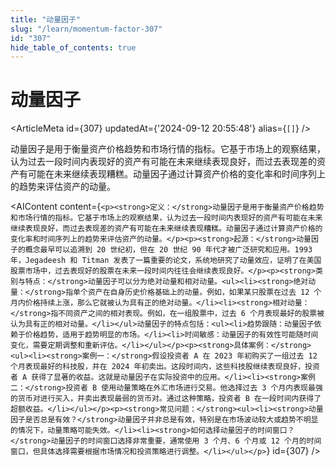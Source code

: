 ```yaml
---
title: "动量因子"
slug: "/learn/momentum-factor-307"
id: "307"
hide_table_of_contents: true
---
```



# 动量因子

<ArticleMeta id={307} updatedAt={'2024-09-12 20:55:48'} alias={`[]`} />
<div className='border-solid border-b border-t-0 my-4 border-[var(--ifm-color-gray-300)]' />

动量因子是用于衡量资产价格趋势和市场行情的指标。它基于市场上的观察结果，认为过去一段时间内表现好的资产有可能在未来继续表现良好，而过去表现差的资产有可能在未来继续表现糟糕。动量因子通过计算资产价格的变化率和时间序列上的趋势来评估资产的动量。

<AIContent content={`<p><strong>定义：</strong>动量因子是用于衡量资产价格趋势和市场行情的指标。它基于市场上的观察结果，认为过去一段时间内表现好的资产有可能在未来继续表现良好，而过去表现差的资产有可能在未来继续表现糟糕。动量因子通过计算资产价格的变化率和时间序列上的趋势来评估资产的动量。</p><p><strong>起源：</strong>动量因子的概念最早可以追溯到 20 世纪初，但在 20 世纪 90 年代才被广泛研究和应用。1993 年，Jegadeesh 和 Titman 发表了一篇重要的论文，系统地研究了动量效应，证明了在美国股票市场中，过去表现好的股票在未来一段时间内往往会继续表现良好。</p><p><strong>类别与特点：</strong>动量因子可以分为绝对动量和相对动量。<ul><li><strong>绝对动量：</strong>指单个资产在自身历史价格基础上的动量。例如，如果某只股票在过去 12 个月内价格持续上涨，那么它就被认为具有正的绝对动量。</li><li><strong>相对动量：</strong>指不同资产之间的相对表现。例如，在一组股票中，过去 6 个月表现最好的股票被认为具有正的相对动量。</li></ul>动量因子的特点包括：<ul><li>趋势跟随：动量因子依赖于价格趋势，适用于趋势明显的市场。</li><li>时间敏感：动量因子的有效性可能随时间变化，需要定期调整和重新评估。</li></ul></p><p><strong>具体案例：</strong><ul><li><strong>案例一：</strong>假设投资者 A 在 2023 年初购买了一组过去 12 个月表现最好的科技股，并在 2024 年初卖出。这段时间内，这些科技股继续表现良好，投资者 A 获得了显著的收益。这就是动量因子在实际投资中的应用。</li><li><strong>案例二：</strong>投资者 B 使用动量策略在外汇市场进行交易。他选择过去 3 个月内表现最强的货币对进行买入，并卖出表现最弱的货币对。通过这种策略，投资者 B 在一段时间内获得了超额收益。</li></ul></p><p><strong>常见问题：</strong><ul><li><strong>动量因子是否总是有效？</strong>动量因子并非总是有效，特别是在市场波动较大或趋势不明显的情况下，动量策略可能失效。</li><li><strong>如何选择动量因子的时间窗口？</strong>动量因子的时间窗口选择非常重要，通常使用 3 个月、6 个月或 12 个月的时间窗口，但具体选择需要根据市场情况和投资策略进行调整。</li></ul></p>`} id={307} />
